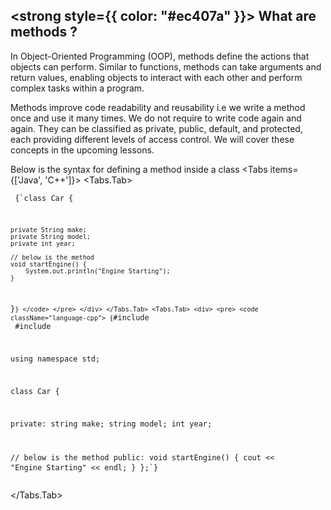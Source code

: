  

## <strong style={{ color: "#ec407a" }}> What are methods ?</strong>



In Object-Oriented Programming (OOP), methods define the actions that objects can perform. Similar to functions, methods can take arguments and return values, enabling objects to interact with each other and perform complex tasks within a program.

Methods improve code readability and reusability i.e we write a method once and use it many times. We do not require to write code again and again. They can be classified as private, public, default, and protected, each providing different levels of access control.
We will cover these concepts in the upcoming lessons.

Below is the syntax for defining a method inside a class
<Tabs items={['Java', 'C++']}>
  <Tabs.Tab>
    <div>
      <pre>
        <code className="language-java">
          {`class Car {

    private String make;
    private String model;
    private int year;

    // below is the method 
    void startEngine() {
        System.out.println("Engine Starting");
    }
}`}
        </code>
      </pre>
    </div>
  </Tabs.Tab>
  <Tabs.Tab>
    <div>
      <pre>
        <code className="language-cpp">
          {`#include <iostream>
#include <string>

using namespace std;

class Car {

private:
    string make;
    string model;
    int year;

// below is the method 
public:
    void startEngine() {
        cout << "Engine Starting" << endl;
    }
};`}
        </code>
      </pre>
    </div>
  </Tabs.Tab>
</Tabs>
